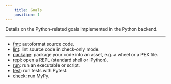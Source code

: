 ```yaml
---
    title: Goals
    position: 1
---
```


Details on the Python-related goals implemented in the Python backend.

---

* [fmt](./fmt.mdx): autoformat source code.
* [lint](./lint.mdx): lint source code in check-only mode.
* [package](./package.mdx): package your code into an asset, e.g. a wheel or a PEX file.
* [repl](./repl.mdx): open a REPL (standard shell or IPython).
* [run](./run.mdx): run an executable or script.
* [test](./test.mdx): run tests with Pytest.
* [check](./check.mdx): run MyPy.